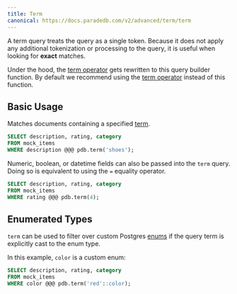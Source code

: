 ```yaml
---
title: Term
canonical: https://docs.paradedb.com/v2/advanced/term/term
---
```


A term query treats the query as a single token. Because it does not apply any additional tokenization or processing
to the query, it is useful when looking for **exact** matches.

Under the hood, the [term operator](/v2/full-text/term) gets rewritten to this query builder function.
By default we recommend using the [term operator](/v2/full-text/term) instead of this function.

## Basic Usage

Matches documents containing a specified [term](/documentation/concepts/term).

```sql
SELECT description, rating, category
FROM mock_items
WHERE description @@@ pdb.term('shoes');
```

Numeric, boolean, or datetime fields can also be passed into the `term` query. Doing so is equivalent to using the
`=` equality operator.

```sql
SELECT description, rating, category
FROM mock_items
WHERE rating @@@ pdb.term(4);
```

## Enumerated Types

`term` can be used to filter over custom Postgres [enums](/documentation/indexing/create_index#enumerated-types)
if the query term is explicitly cast to the enum type.

In this example, `color` is a custom enum:

```sql
SELECT description, rating, category
FROM mock_items
WHERE color @@@ pdb.term('red'::color);
```
